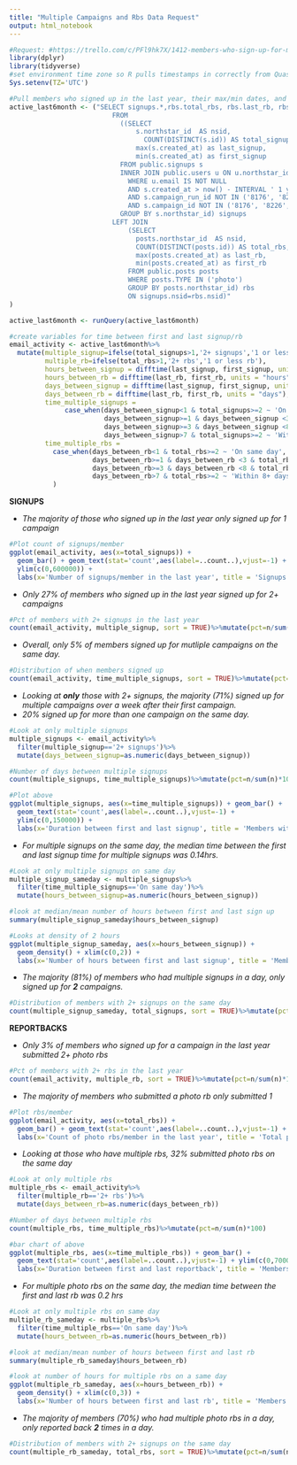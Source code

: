```yaml
---
title: "Multiple Campaigns and Rbs Data Request"
output: html_notebook
---
```


```r
#Request: #https://trello.com/c/PFl9hk7X/1412-members-who-sign-up-for-multiple-campaigns-and-reportbacks
library(dplyr)
library(tidyverse)
#set environment time zone so R pulls timestamps in correctly from Quasar 
Sys.setenv(TZ='UTC') 
```

```r
#Pull members who signed up in the last year, their max/min dates, and total their signups/rbs for only photo posts
active_last6month <- ("SELECT signups.*,rbs.total_rbs, rbs.last_rb, rbs.first_rb
                          FROM
                            ((SELECT 
                                s.northstar_id  AS nsid,
	                              COUNT(DISTINCT(s.id)) AS total_signups,
                                max(s.created_at) as last_signup,
                                min(s.created_at) as first_signup
                            FROM public.signups s
                            INNER JOIN public.users u ON u.northstar_id=s.northstar_id
                              WHERE u.email IS NOT NULL 
                              AND s.created_at > now() - INTERVAL ' 1 year'
                              AND s.campaign_run_id NOT IN ('8176', '8227', '8291')
                              AND s.campaign_id NOT IN ('8176', '8226', '8303', '8291')
                            GROUP BY s.northstar_id) signups
                          LEFT JOIN 
                              (SELECT 
                                posts.northstar_id  AS nsid,
                                COUNT(DISTINCT(posts.id)) AS total_rbs,
                                max(posts.created_at) as last_rb,
                                min(posts.created_at) as first_rb
                              FROM public.posts posts
                              WHERE posts.TYPE IN ('photo')
                              GROUP BY posts.northstar_id) rbs
                              ON signups.nsid=rbs.nsid)" 
)

active_last6month <- runQuery(active_last6month)

```

```r
#create variables for time between first and last signup/rb
email_activity <- active_last6month%>%
  mutate(multiple_signup=ifelse(total_signups>1,'2+ signups','1 or less signup'),
         multiple_rb=ifelse(total_rbs>1,'2+ rbs','1 or less rb'),
         hours_between_signup = difftime(last_signup, first_signup, units = "hours"),
         hours_between_rb = difftime(last_rb, first_rb, units = "hours"),
         days_between_signup = difftime(last_signup, first_signup, units = "days"),
         days_between_rb = difftime(last_rb, first_rb, units = "days"),
         time_multiple_signups = 
              case_when(days_between_signup<1 & total_signups>=2 ~ 'On same day',
                        days_between_signup>=1 & days_between_signup <3 & total_signups>=2 ~ 'Within 1-2 days',
                        days_between_signup>=3 & days_between_signup <8 & total_signups>=2 ~ 'Within 3- 7 days',
                        days_between_signup>7 & total_signups>=2 ~ 'Within 8+ days'),
         time_multiple_rbs = 
           case_when(days_between_rb<1 & total_rbs>=2 ~ 'On same day',
                     days_between_rb>=1 & days_between_rb <3 & total_rbs>=2 ~ 'Within 1-2 day',
                     days_between_rb>=3 & days_between_rb <8 & total_rbs>=2 ~ 'Within 3- 7 days',
                     days_between_rb>7 & total_rbs>=2 ~ 'Within 8+ days')
           )
```

**SIGNUPS**

* *The majority of those who signed up in the last year only signed up for 1 campaign*
```r
#Plot count of signups/member
ggplot(email_activity, aes(x=total_signups)) +
  geom_bar() + geom_text(stat='count',aes(label=..count..),vjust=-1) + xlim(c(0,15)) + 
  ylim(c(0,600000)) +
  labs(x='Number of signups/member in the last year', title = 'Signups per member in the last year')
```

* *Only 27% of members who signed up in the last year signed up for 2+ campaigns*
```r
#Pct of members with 2+ signups in the last year
count(email_activity, multiple_signup, sort = TRUE)%>%mutate(pct=n/sum(n)*100)
```

* *Overall, only 5% of members signed up for mutliple campaigns on the same day.*
```r
#Distribution of when members signed up
count(email_activity, time_multiple_signups, sort = TRUE)%>%mutate(pct=n/sum(n)*100)
```

* *Looking at **only** those with 2+ signups, the majority (71%) signed up for multiple campaigns over a week after their first campaign. *
* *20% signed up for more than one campaign on the same day.*

```r
#Look at only multiple signups
multiple_signups <- email_activity%>%
  filter(multiple_signup=='2+ signups')%>%
  mutate(days_between_signup=as.numeric(days_between_signup))

#Number of days between multiple signups
count(multiple_signups, time_multiple_signups)%>%mutate(pct=n/sum(n)*100)

#Plot above
ggplot(multiple_signups, aes(x=time_multiple_signups)) + geom_bar() +
  geom_text(stat='count',aes(label=..count..),vjust=-1) +
  ylim(c(0,150000)) +
  labs(x='Duration between first and last signup', title = 'Members with multiple signups in the last year') 
```
* *For multiple signups on the same day, the median time between the first and last signup time for multiple signups was 0.14hrs.*
```r
#Look at only multiple signups on same day
multiple_signup_sameday <- multiple_signups%>%
  filter(time_multiple_signups=='On same day')%>%
  mutate(hours_between_signup=as.numeric(hours_between_signup))

#look at median/mean number of hours between first and last sign up
summary(multiple_signup_sameday$hours_between_signup)

```

```r
#Looks at density of 2 hours
ggplot(multiple_signup_sameday, aes(x=hours_between_signup)) +
  geom_density() + xlim(c(0,2)) +
  labs(x='Number of hours between first and last signup', title = 'Members with 2+ signups on same day') 
```


* *The majority (81%) of members who had multiple signups in a day, only signed up for **2** campaigns.*
```r
#Distribution of members with 2+ signups on the same day
count(multiple_signup_sameday, total_signups, sort = TRUE)%>%mutate(pct=n/sum(n)*100)
```

**REPORTBACKS**

* *Only 3% of members who signed up for a campaign in the last year submitted 2+ photo rbs *

```r
#Pct of members with 2+ rbs in the last year
count(email_activity, multiple_rb, sort = TRUE)%>%mutate(pct=n/sum(n)*100)
```
* *The majority of members who submitted a photo rb only submitted 1*
```r
#Plot rbs/member
ggplot(email_activity, aes(x=total_rbs)) +
  geom_bar() + geom_text(stat='count',aes(label=..count..),vjust=-1) + xlim(0,10) + ylim(c(0,50000)) +
  labs(x='Count of photo rbs/member in the last year', title = 'Total photo rbs per member in the last year')
```

* *Looking at those who have multiple rbs, 32% submitted photo rbs on the same day*
```r
#Look at only multiple rbs
multiple_rbs <- email_activity%>%
  filter(multiple_rb=='2+ rbs')%>%
  mutate(days_between_rb=as.numeric(days_between_rb))

#Number of days between multiple rbs
count(multiple_rbs, time_multiple_rbs)%>%mutate(pct=n/sum(n)*100)

#bar chart of above
ggplot(multiple_rbs, aes(x=time_multiple_rbs)) + geom_bar() +
  geom_text(stat='count',aes(label=..count..),vjust=-1) + ylim(c(0,7000)) +
  labs(x='Duration between first and last reportback', title = 'Members with multiple reportbacks in the last year') 
```


* *For multiple photo rbs on the same day, the median time between the first and last rb was 0.2 hrs*
```r
#Look at only multiple rbs on same day
multiple_rb_sameday <- multiple_rbs%>%
  filter(time_multiple_rbs=='On same day')%>%
  mutate(hours_between_rb=as.numeric(hours_between_rb))

#look at median/mean number of hours between first and last rb
summary(multiple_rb_sameday$hours_between_rb)

```

```r
#look at number of hours for multiple rbs on a same day
ggplot(multiple_rb_sameday, aes(x=hours_between_rb)) +
  geom_density() + xlim(c(0,3)) +
  labs(x='Number of hours between first and last rb', title = 'Members with 2+ rbs on same day') 
```

* *The majority of members (70%) who had multiple photo rbs in a day, only reported back **2** times in a day.*
```r
#Distribution of members with 2+ signups on the same day
count(multiple_rb_sameday, total_rbs, sort = TRUE)%>%mutate(pct=n/sum(n)*100)
```
